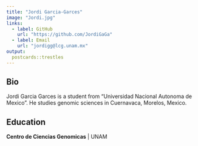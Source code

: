```yaml
---
title: "Jordi Garcia-Garces"
image: "Jordi.jpg"
links:
  - label: GitHub
    url: "https://github.com/JordiGaGa"
  - label: Email
    url: "jordigg@lcg.unam.mx"
output:
  postcards::trestles
---
```

 
## Bio

Jordi Garcia Garces is a student from "Universidad Nacional Autonoma de Mexico".
He studies genomic sciences in Cuernavaca, Morelos, Mexico. 

## Education

**Centro de Ciencias Genomicas** | UNAM
